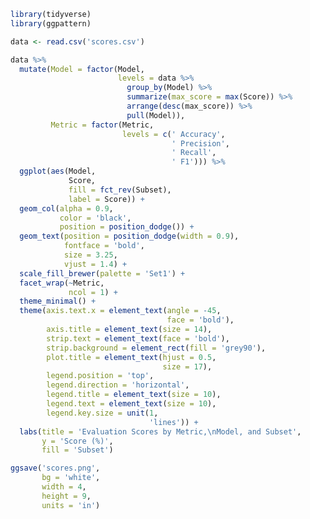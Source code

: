 ```{r}
library(tidyverse)
library(ggpattern)

data <- read.csv('scores.csv')
```

```{r}
data %>%
  mutate(Model = factor(Model,
                        levels = data %>%
                          group_by(Model) %>%
                          summarize(max_score = max(Score)) %>% 
                          arrange(desc(max_score)) %>% 
                          pull(Model)),
         Metric = factor(Metric,
                         levels = c(' Accuracy',
                                    ' Precision',
                                    ' Recall',
                                    ' F1'))) %>% 
  ggplot(aes(Model,
             Score,
             fill = fct_rev(Subset),
             label = Score)) +
  geom_col(alpha = 0.9,
           color = 'black',
           position = position_dodge()) +
  geom_text(position = position_dodge(width = 0.9),
            fontface = 'bold',
            size = 3.25,
            vjust = 1.4) +
  scale_fill_brewer(palette = 'Set1') +
  facet_wrap(~Metric,
             ncol = 1) +
  theme_minimal() +
  theme(axis.text.x = element_text(angle = -45,
                                   face = 'bold'),
        axis.title = element_text(size = 14),
        strip.text = element_text(face = 'bold'),
        strip.background = element_rect(fill = 'grey90'),
        plot.title = element_text(hjust = 0.5,
                                  size = 17),
        legend.position = 'top',
        legend.direction = 'horizontal',
        legend.title = element_text(size = 10),
        legend.text = element_text(size = 10),
        legend.key.size = unit(1,
                               'lines')) +
  labs(title = 'Evaluation Scores by Metric,\nModel, and Subset',
       y = 'Score (%)',
       fill = 'Subset')

ggsave('scores.png',
       bg = 'white',
       width = 4,
       height = 9,
       units = 'in')
```